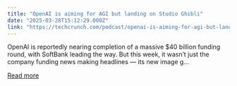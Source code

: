 ```yaml
---
title: "OpenAI is aiming for AGI but landing on Studio Ghibli"
date: "2025-03-28T15:12:29.000Z"
link: "https://techcrunch.com/podcast/openai-is-aiming-for-agi-but-landing-on-studio-ghibli/"
---
```


OpenAI is reportedly nearing completion of a massive $40 billion funding round, with SoftBank leading the way. But this week, it wasn’t just the company funding news making headlines — its new image g...

[Read more](https://techcrunch.com/podcast/openai-is-aiming-for-agi-but-landing-on-studio-ghibli/)
